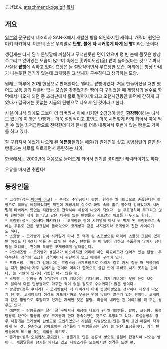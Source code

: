 こげぱん 
attachment:koge.gif
[[목차]]
== 개요 ==
[[일본]]의 문구팬시 제조회사 SAN-X에서 개발한 빵을 의인화시킨 캐릭터. 캐릭터 원안은 미키 타카하시. 이름의 뜻은 우리말로 '''탄빵''', '''불에 타 시커멓게 타게 된 빵'''이라는 뜻이다.

생김새는 타게 된 누른빛깔에 까칠하고 푸석한듯한 면이 있으며 텅 빈 눈에 몸짓은 항상 쭈그리고 앉아있는 모습이 많으며 속에는 홋카이도산(産) 팥이 들어있다는 것으로 봐서 사실상 '''팥빵'''에 속하고 있다. 표정은 늘 절망적이면서 무표정한 모습. 머리에는 항상 탄내가 나는듯한 연기가 있는데 코게빵은 그 냄새가 구수하다고 생각하는 모양. 

원래는 하루에 20개 한정으로 판매한다는 엘리트 팥빵이었다. 처음 만들어졌을 때만 했어도 보통 빵과 다를바 없는 모습을 갖추었지만 빵이 다 구워졌을 때 제빵사의 실수로 화덕에서 나오게 되던 중 조리판에서 홀로 떨어지게 되고 오랜시간동안 화덕에 갇히게 되었다가 결국에는 맛없는 저급의 탄빵으로 나오게 된 것이라고 한다. 

사실 이녀석 외에도 그보다 더 타버려서 아예 시커먼 숯검댕이 빵인 '''깜장빵'''이라는 녀석도 있는데 이 빵은 탄빵과는 더욱 절망적이고 표면도 더욱 시커멓게 타게 되어서 아예 먹을 수 없는 최저급빵으로 전락한데다가 탄내를 더욱 내풍겨서 주변에 있는 빵들도 기피를 하고 있다. 

잘 구워져서 예쁘게 나오게 된 '''예쁜빵'''들과는 애증(?) 관계인듯 싶고 동병상련의 같은 탄빵들과는 서로를 위로하면서 통탄하는 사이. 

[[한국]]에서는 2000년에 처음으로 들어오게 되어서 인기를 풍미했던 캐릭터이기도 하다. 

우유를 마시면 '''취한다'''!
== 등장인물 == 
 * 코게빵(성우:[[마야마 아코]]) - 본작의 주인공이자 팥빵. 원래는 엘리트급으로 손꼽힌다는 팥빵으로 태어날 예정이었지만 막판에 제빵사의 실수로 화덕 속에 홀로 떨어져 갇혀있다가 시커멓게 타버려서 맛없는 저급빵으로 전락하여 세상에 나오게 되었다. 늘 무표정하며 쭈그리고 앉아 한탄하는 때가 늘 많고 같은 처지에 있는 탄빵들과 서로간의 위로를 나누기도 한다. 
 * 크림빵(성우:'''[이시다 아키라]''') - 코게빵과 같이 시커멓게 타서 못 먹게 된 크림빵으로 속에는 우유로 만든 생크림이 들어있으며 코게빵과 같은 처지인지라 코게빵과 친한 사이이기도 하다. 
 * 초코빵 - 코게빵과 같이 시커멓게 타서 못 먹게 된 초코빵으로 머리에 초콜릿 크림이 있지만 이것도 타버려서 먹을 수 없게 된 수준. 탄빵들 중 어리광이 심하고 수줍음이 많아서 상대방을 꺼려하는 편이며 툭하면 코게빵에게 달라붙는다. 
 * 마요네즈빵 - 코게빵과 생김새가 비슷하지만 머리에 하얀 마요네즈가 얹어져 있는 탄빵. 우유부단한 성격에 조급한 성격이어서 판단력이 없고 애매한 구석이 있다.  
 * 프랑스빵 - 머리가 길어보이는 프랑스풍 바게뜨빵으로 머리가 길고 커서 걸을 때 뒤뚱거리는 때가 많아서 자주 넘어지는 편이며 머리가 한쪽으로 쏠린 탓에 똑바로 서지 못하는 편이다. 늘 가만히 있거나 기립할 때가 많은 편. 
 * 스틱빵 - 탄빵들 중 유일하게 키가 커보이는 키다리빵. 키가 커보이는 탓에 눈이 보이지 않아서 다른 탄빵들과도 마주한 적이 없을 정도로 수수께끼가 많은 빵이다. 
 * 깜장빵(성우:[[쿠지라]]) - 코게빵보다 더 타버려서 아예 숯덩이빵으로 전락하여 세상에 나오게 된 빵. 코게빵보다 성격도 자포자기하고 우울한 면이 많으며 말수가 없는 편이다. 코게빵과 같은 팥빵으로 추정되고 있지만 자세한 것은 불명. 마음이 내키면 긴 이야기를 해 주는 경우도 있다. 
 * 예쁜빵 - 탄빵들과는 달리 잘 구워져서 세상에 나오게 된 엘리트빵들. 팥빵, 크림빵, 흑설탕빵이 있으며 팥빵의 경우 코게빵과 한때 동족이었던 것으로 추정되고 있다. 흑설탕빵의 경우 처음에는 코게빵이 탄빵으로 오인하였으나 사실은 흑설탕으로 만든 갈색 표면 때문에 착각하게 된 것. 온순하고 밝아보이는 성격들이라 탄빵들과는 달리 늘 밝은 표정들이다. 가끔 탄빵들에게 비수를 꽂는 역할을 하기도. 
 * 딸기빵(성우:[[오리카사 후미코]]) - 생딸기로 만든 분홍색 빵으로 봄철에 한정하여 나오는 빵이다. 새콤달콤한 향기를 가지고 있고 사랑스러운 모습이지만 성격은 드센 편.
